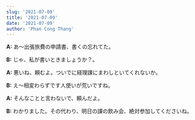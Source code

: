 ```yaml
---
slug: '2021-07-09'
title: '2021-07-09'
date: '2021-07-09'
author: 'Phan Cong Thang'
---
```


**A:** あ〜出張旅費の申請書、書くの忘れてた。

**B:** じゃ、私が書いときましょうか？。

**A:** 悪いね、頼むよ。ついでに経理課にまわしといてくれないか。

**B:** え〜相変わらずです人使いが荒いですね。

**A:** そんなことと言わないで、頼んだよ。

**B:** わかりました。その代わり、明日の課の飲み会、絶対参加してくださいね。
